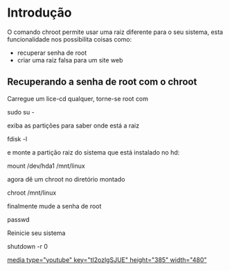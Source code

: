 =Introdução=
O comando chroot permite usar uma raiz diferente para o seu 
sistema, esta funcionalidade nos possibilita coisas como:

* recuperar senha de root
* criar uma raiz falsa para um site web

==Recuperando a senha de root com o chroot==
Carregue um lice-cd qualquer, torne-se root com

sudo su -

exiba as partições para saber onde está a raiz

fdisk -l

e monte a partição raiz do sistema
que está instalado no hd:

mount /dev/hda1 /mnt/linux

agora dê um chroot no diretório montado

chroot /mnt/linux

finalmente mude a senha de root

passwd

Reinicie seu sistema

shutdown -r 0

[[media type="youtube" key="tI2ozlgSJUE" height="385" width="480"]]

 